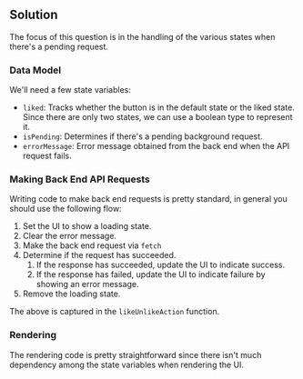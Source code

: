 
## Solution

The focus of this question is in the handling of the various states when there's a pending request.

### Data Model

We'll need a few state variables:

- `liked`: Tracks whether the button is in the default state or the liked state. Since there are only two states, we can use a boolean type to represent it.
- `isPending`: Determines if there's a pending background request.
- `errorMessage`: Error message obtained from the back end when the API request fails.

### Making Back End API Requests

Writing code to make back end requests is pretty standard, in general you should use the following flow:

1. Set the UI to show a loading state.
1. Clear the error message.
1. Make the back end request via `fetch`
1. Determine if the request has succeeded.
   1. If the response has succeeded, update the UI to indicate success.
   1. If the response has failed, update the UI to indicate failure by showing an error message.
1. Remove the loading state.

The above is captured in the `likeUnlikeAction` function.

### Rendering

The rendering code is pretty straightforward since there isn't much dependency among the state variables when rendering the UI.

<TestCases />
<Notes />
